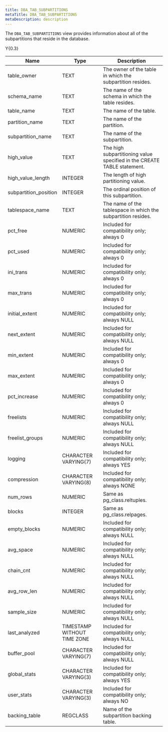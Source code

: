 ```yaml
---
title: DBA_TAB_SUBPARTITIONS
metaTitle: DBA_TAB_SUBPARTITIONS
metaDescription: description
---
```


The `DBA_TAB_SUBPARTITIONS` view provides information about all of the
subpartitions that reside in the database.

<div class="tabularcolumns">

Y{0.3}

</div>

| Name                   | Type                        | Description                                                             |
| ---------------------- | --------------------------- | ----------------------------------------------------------------------- |
| table\_owner           | TEXT                        | The owner of the table in which the subpartition resides.               |
| schema\_name           | TEXT                        | The name of the schema in which the table resides.                      |
| table\_name            | TEXT                        | The name of the table.                                                  |
| partition\_name        | TEXT                        | The name of the partition.                                              |
| subpartition\_name     | TEXT                        | The name of the subpartition.                                           |
| high\_value            | TEXT                        | The high subpartitioning value specified in the CREATE TABLE statement. |
| high\_value\_length    | INTEGER                     | The length of high partitioning value.                                  |
| subpartition\_position | INTEGER                     | The ordinal position of this subpartition.                              |
| tablespace\_name       | TEXT                        | The name of the tablespace in which the subpartition resides.           |
| pct\_free              | NUMERIC                     | Included for compatibility only; always 0                               |
| pct\_used              | NUMERIC                     | Included for compatibility only; always 0                               |
| ini\_trans             | NUMERIC                     | Included for compatibility only; always 0                               |
| max\_trans             | NUMERIC                     | Included for compatibility only; always 0                               |
| initial\_extent        | NUMERIC                     | Included for compatibility only; always NULL                            |
| next\_extent           | NUMERIC                     | Included for compatibility only; always NULL                            |
| min\_extent            | NUMERIC                     | Included for compatibility only; always 0                               |
| max\_extent            | NUMERIC                     | Included for compatibility only; always 0                               |
| pct\_increase          | NUMERIC                     | Included for compatibility only; always 0                               |
| freelists              | NUMERIC                     | Included for compatibility only; always NULL                            |
| freelist\_groups       | NUMERIC                     | Included for compatibility only; always NULL                            |
| logging                | CHARACTER VARYING(7)        | Included for compatibility only; always YES                             |
| compression            | CHARACTER VARYING(8)        | Included for compatibility only; always NONE                            |
| num\_rows              | NUMERIC                     | Same as pg\_class.reltuples.                                            |
| blocks                 | INTEGER                     | Same as pg\_class.relpages.                                             |
| empty\_blocks          | NUMERIC                     | Included for compatibility only; always NULL                            |
| avg\_space             | NUMERIC                     | Included for compatibility only; always NULL                            |
| chain\_cnt             | NUMERIC                     | Included for compatibility only; always NULL                            |
| avg\_row\_len          | NUMERIC                     | Included for compatibility only; always NULL                            |
| sample\_size           | NUMERIC                     | Included for compatibility only; always NULL                            |
| last\_analyzed         | TIMESTAMP WITHOUT TIME ZONE | Included for compatibility only; always NULL                            |
| buffer\_pool           | CHARACTER VARYING(7)        | Included for compatibility only; always NULL                            |
| global\_stats          | CHARACTER VARYING(3)        | Included for compatibility only; always YES                             |
| user\_stats            | CHARACTER VARYING(3)        | Included for compatibility only; always NO                              |
| backing\_table         | REGCLASS                    | Name of the subpartition backing table.                                 |
